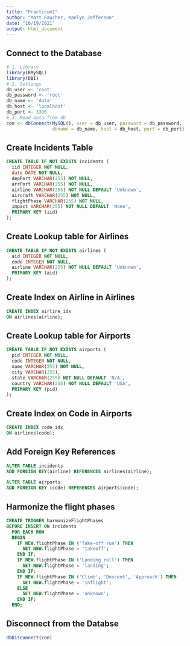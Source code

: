 ```yaml
---
title: "Practicum1"
author: "Matt Faucher, Kaelyn Jefferson"
date: "10/19/2021"
output: html_document
---
```

## Connect to the Database
```r
# 1. Library
library(RMySQL)
library(DBI)
# 2. Settings
db_user <- 'root'
db_password <- 'root'
db_name <- 'data'
db_host <- 'localhost'
db_port <- 3306
# 3. Read data from db
con <- dbConnect(MySQL(), user = db_user, password = db_password,
                 dbname = db_name, host = db_host, port = db_port)
```
## Create Incidents Table
```sql
CREATE TABLE IF NOT EXISTS incidents (
  iid INTEGER NOT NULL,
  date DATE NOT NULL,
  depPort VARCHAR(255) NOT NULL,
  arrPort VARCHAR(255) NOT NULL,
  airline VARCHAR(255) NOT NULL DEFAULT 'Unknown',
  aircraft VARCHAR(255) NOT NULL,
  flightPhase VARCHAR(255) NOT NULL,
  impact VARCHAR(255) NOT NULL DEFAULT 'None',
  PRIMARY KEY (iid)
);
```
## Create Lookup table for Airlines
```sql
CREATE TABLE IF NOT EXISTS airlines (
  aid INTEGER NOT NULL,
  code INTEGER NOT NULL,
  airline VARCHAR(255) NOT NULL DEFAULT 'Unknown',
  PRIMARY KEY (aid)
);
```
## Create Index on Airline in Airlines
```sql
CREATE INDEX airline_idx
ON airlines(airline);
```
## Create Lookup table for Airports
```sql
CREATE TABLE IF NOT EXISTS airports (
  pid INTEGER NOT NULL,
  code INTEGER NOT NULL,
  name VARCHAR(255) NOT NULL,
  city VARCHAR(255),
  state VARCHAR(255) NOT NULL DEFAULT 'N/A',
  country VARCHAR(255) NOT NULL DEFAULT 'USA',
  PRIMARY KEY (pid)
);
```
## Create Index on Code in Airports
```sql
CREATE INDEX code_idx
ON airlines(code);
```
## Add Foreign Key References
```sql
ALTER TABLE incidents
ADD FOREIGN KEY(airline) REFERENCES airlines(airline);
```

```sql
ALTER TABLE airports
ADD FOREIGN KEY (code) REFERENCES airports(code);
```
## Harmonize the flight phases
```sql
CREATE TRIGGER harmonizeFlightPhases
BEFORE INSERT ON incidents
  FOR EACH ROW
  BEGIN
    IF NEW.flightPhase IN ('Take-off run') THEN
      SET NEW.flightPhase = 'takeoff';
    END IF;
    IF NEW.flightPhase IN ('Landing roll') THEN
      SET NEW.flightPhase = 'landing';
    END IF;
    IF NEW.flightPhase IN ('Climb', 'Descent', 'Approach') THEN
      SET NEW.flightPhase = 'inflight';
    ELSE
      SET NEW.flightPhase = 'unknown';
    END IF;
  END;
```
## Disconnect from the Databse
```r
dbDisconnect(con)
```